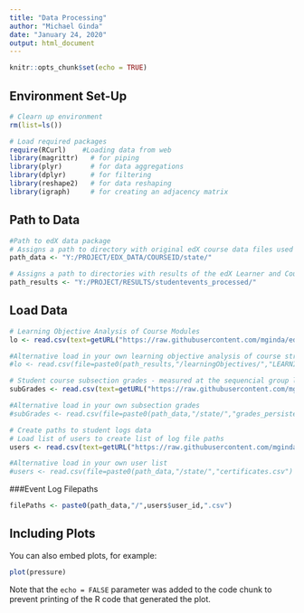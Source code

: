 ```yaml
---
title: "Data Processing"
author: "Michael Ginda"
date: "January 24, 2020"
output: html_document
---
```


```r
knitr::opts_chunk$set(echo = TRUE)
```

## Environment Set-Up

```r
# Clearn up environment
rm(list=ls()) 

# Load required packages
require(RCurl)    #Loading data from web
library(magrittr)   # for piping
library(plyr)       # for data aggregations
library(dplyr)      # for filtering
library(reshape2)   # for data reshaping
library(igraph)     # for creating an adjacency matrix
```

## Path to Data

```r
#Path to edX data package
# Assigns a path to directory with original edX course data files used in data processing
path_data <- "Y:/PROJECT/EDX_DATA/COURSEID/state/"

# Assigns a path to directories with results of the edX Learner and Course Analytics and Visualization Pipeline scripts
path_results <- "Y:/PROJECT/RESULTS/studentevents_processed/"
```

## Load Data
```r
# Learning Objective Analysis of Course Modules
lo <- read.csv(text=getURL("https://raw.githubusercontent.com/mginda/edx-learningObjective-trajectorynetwork/master/data/dataB.csv",ssl.verifypeer = FALSE), header=T)

#Alternative load in your own learning objective analysis of course structure
#lo <- read.csv(file=paste0(path_results,"/learningObjectives/","LEARNING_OBJECTIVE_ANALYSIS.csv")

# Student course subsection grades - measured at the sequencial group level of course structure
subGrades <- read.csv(text=getURL("https://raw.githubusercontent.com/mginda/edx-learningObjective-trajectorynetwork/master/data/dataD.csv", ssl.verifypeer = FALSE), header=T)[2:7]

#Alternative load in your own subsection grades
#subGrades <- read.csv(file=paste0(path_data,"/state/","grades_persistentsubsectiongrade.csv")

# Create paths to student logs data
# Load list of users to create list of log file paths
users <- read.csv(text=getURL("https://raw.githubusercontent.com/mginda/edx-learningObjective-trajectorynetwork/master/data/dataC.csv", ssl.verifypeer = FALSE), header=T)

#Alternative load in your own user list
#users <- read.csv(file=paste0(path_data,"/state/","certificates.csv")
```

###Event Log Filepaths
```r
filePaths <- paste0(path_data,"/",users$user_id,".csv")
```

## Including Plots

You can also embed plots, for example:

```r
plot(pressure)
```

Note that the `echo = FALSE` parameter was added to the code chunk to prevent printing of the R code that generated the plot.
